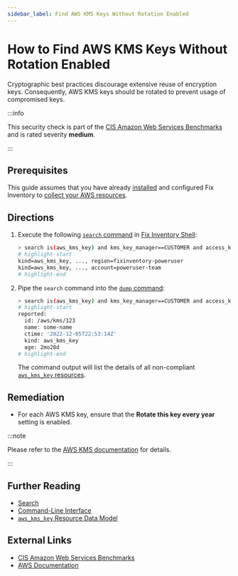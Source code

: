 ```yaml
---
sidebar_label: Find AWS KMS Keys Without Rotation Enabled
---
```


# How to Find AWS KMS Keys Without Rotation Enabled

Cryptographic best practices discourage extensive reuse of encryption keys. Consequently, AWS KMS keys should be rotated to prevent usage of compromised keys.

:::info

This security check is part of the [CIS Amazon Web Services Benchmarks](https://cisecurity.org/benchmark/amazon_web_services) and is rated severity **medium**.

:::

## Prerequisites

This guide assumes that you have already [installed](../../../getting-started/install/index.mdx) and configured Fix Inventory to [collect your AWS resources](../../../how-to-guides/data-sources/collect-aws-resource-data.mdx).

## Directions

1. Execute the following [`search` command](../../../reference/cli/search.mdx) in [Fix Inventory Shell](../../../reference/components/shell.mdx):

   ```bash
   > search is(aws_kms_key) and kms_key_manager==CUSTOMER and access_key_status=Enabled and kms_key_rotation_enabled=false
   # highlight-start
   ​kind=aws_kms_key, ..., region=fixinventory-poweruser
   ​kind=aws_kms_key, ..., account=poweruser-team
   # highlight-end
   ```

2. Pipe the `search` command into the [`dump` command](../../../reference/cli/dump.mdx):

   ```bash
   > search is(aws_kms_key) and kms_key_manager==CUSTOMER and access_key_status=Enabled and kms_key_rotation_enabled=false | dump
   # highlight-start
   ​reported:
   ​  id: /aws/kms/123
   ​  name: some-name
   ​  ctime: '2022-12-05T22:53:14Z'
   ​  kind: aws_kms_key
   ​  age: 2mo28d
   # highlight-end
   ```

   The command output will list the details of all non-compliant [`aws_kms_key` resources](../../../reference/unified-data-model/aws.mdx#aws_kms_key).

## Remediation

- For each AWS KMS key, ensure that the **Rotate this key every year** setting is enabled.

:::note

Please refer to the [AWS KMS documentation](https://docs.aws.amazon.com/kms/latest/developerguide/rotate-keys.html) for details.

:::

## Further Reading

- [Search](../../../reference/search/index.mdx)
- [Command-Line Interface](../../../reference/cli/index.mdx)
- [`aws_kms_key` Resource Data Model](../../../reference/unified-data-model/aws.mdx#aws_kms_key)

## External Links

- [CIS Amazon Web Services Benchmarks](https://cisecurity.org/benchmark/amazon_web_services)
- [AWS Documentation](https://docs.aws.amazon.com/kms/latest/developerguide/rotate-keys.html)
